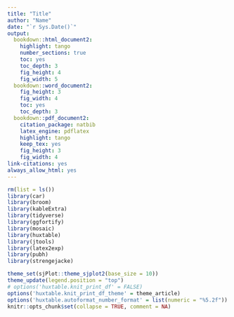 ```yaml
---
title: "Title"
author: "Name"
date: "`r Sys.Date()`"
output:
  bookdown::html_document2:
    highlight: tango
    number_sections: true
    toc: yes
    toc_depth: 3
    fig_height: 4
    fig_width: 5
  bookdown::word_document2:
    fig_height: 3
    fig_width: 4
    toc: yes
    toc_depth: 3
  bookdown::pdf_document2:
    citation_package: natbib
    latex_engine: pdflatex
    highlight: tango
    keep_tex: yes
    fig_height: 3
    fig_width: 4
link-citations: yes
always_allow_html: yes
---
```


```r
rm(list = ls())
library(car)
library(broom)
library(kableExtra)
library(tidyverse)
library(ggfortify)
library(mosaic)
library(huxtable)
library(jtools)
library(latex2exp)
library(pubh)
library(strengejacke)

theme_set(sjPlot::theme_sjplot2(base_size = 10))
theme_update(legend.position = "top")
# options('huxtable.knit_print_df' = FALSE)
options('huxtable.knit_print_df_theme' = theme_article)
options('huxtable.autoformat_number_format' = list(numeric = "%5.2f"))
knitr::opts_chunk$set(collapse = TRUE, comment = NA)
```

